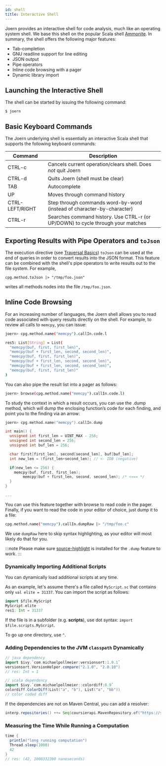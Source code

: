```yaml
---
id: shell
title: Interactive Shell
---
```


Joern provides an interactive shell for code analysis, much like an
operating system shell. We base this shell on the popular Scala shell
[Ammonite](https://ammonite.io/#Features). In summary, the shell offers
the following major features:

* Tab-completion
* GNU readline support for line editing
* JSON output
* Pipe operators
* Inline code browsing with a pager
* Dynamic library import


## Launching the Interactive Shell

The shell can be started by issuing the following command:

```
$ joern
```

## Basic Keyboard Commands

The Joern underlying shell is essentially an interactive Scala shell that supports the following keyboard commands:

| **Command** | **Description** |
| - | - |
| CTRL-c | Cancels current operation/clears shell. Does *not* quit Joern |
| CTRL-d | Quits Joern (shell must be clear) |
| TAB | Autocomplete |
| UP | Moves through command history |
| CTRL-LEFT/RIGHT | Step through commands word-by-word (instead of character-by-character) |
| CTRL-r | Searches command history. Use CTRL-r (or UP/DOWN) to cycle through your matches |

## Exporting Results with Pipe Operators and `toJson`

The execution directive (see [Traversal
Basics](/traversal-basics)) `toJson` can be used at the end of
queries in order to convert results into the JSON format. This feature can
be combined with the shell's pipe operators to write results out to
the file system. For example,

```
cpg.method.toJson |> "/tmp/foo.json"
```

writes all methods nodes into the file `/tmp/foo.json`.


## Inline Code Browsing

For an increasing number of languages, the Joern shell allows you to
read code associated with query results directly on the shell. For
example, to review all calls to `memcpy`, you can issue:

```bash
joern> cpg.method.name("memcpy").callIn.code.l

res5: List[String] = List(
  "memcpy(buf, first, first_len)",
  "memcpy(buf + first_len, second, second_len)",
  "memcpy(buf, first, first_len)",
  "memcpy(buf + first_len, second, second_len)",
  "memcpy(buf + first_len, second, second_len)",
  "memcpy(buf, first, first_len)"
)
```

You can also pipe the result list into a pager as follows:

```bash
joern> browse(cpg.method.name("memcpy").callIn.code.l)
```


To study the context in which a result occurs, you can use the .dump
method, which will dump the enclosing function’s code for each
finding, and point you to the finding via an arrow:

```c
joern> cpg.method.name("memcpy").callIn.dump

int main() {
  unsigned int first_len = UINT_MAX - 256;
  unsigned int second_len = 256;
  unsigned int buf_len = 256;

  char first[first_len], second[second_len], buf[buf_len];
  int new_len = (first_len+second_len); // <- IDB (negative)

  if(new_len <= 256) {
	memcpy(buf, first, first_len);
        memcpy(buf + first_len, second, second_len); /* <=== */
  }
}

...
```
You can use this feature together with browse to read code in the
pager. Finally, if you want to read the code in your editor of choice,
just dump it to a file:

```bash
cpg.method.name("memcpy").callIn.dumpRaw |> "/tmp/foo.c"
```

We use `dumpRaw` here to skip syntax highlighting, as your editor will
most likely do that for you.

:::note
Please make sure
[source-highlight](https://www.gnu.org/software/src-highlite/) is
installed for the `.dump` feature to work.
:::

### Dynamically Importing Additional Scripts

You can dynamically load additional scripts at any time.

As an example, let's assume there's a file called `MyScript.sc` that contains only `val elite = 31337`. You can import the script as follows:

```scala
import $file.MyScript
MyScript.elite
res1: Int = 31337
```

If the file is in a subfolder (e.g. **scripts**), use dot syntax: `import $file.scripts.MyScript`.

To go up one directory, use `^`.

### Adding Dependencies to the JVM `classpath` Dynamically

```scala
// java dependency
import $ivy.`com.michaelpollmeier:versionsort:1.0.1`
versionsort.VersionHelper.compare("2.1.0", "2.0.10")
// res: Int = 1

// scala dependency
import $ivy.`com.michaelpollmeier::colordiff:0.9`
colordiff.ColorDiff(List("a", "b"), List("a", "bb"))
// color coded diff
```

If the dependencies are not on Maven Central, you can add a resolver:

```scala
interp.repositories() ++= Seq(coursierapi.MavenRepository.of("https://shiftleft.jfrog.io/shiftleft/libs-snapshot-local"))
```

### Measuring the Time While Running a Computation

```scala
time { 
  println("long running computation")
  Thread.sleep(1000)
  42
}
// res: (42, 1000332390 nanoseconds)
```
